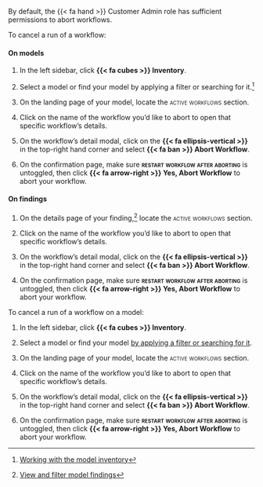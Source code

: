 :::: {.content-visible unless-format="revealjs"}
::: {.callout}
By default, the [{{< fa hand >}} Customer Admin]{.bubble} role has sufficient permissions to abort workflows.
:::

To cancel a run of a workflow:

::: {.panel-tabset}

#### On models

1. In the left sidebar, click **{{< fa cubes >}} Inventory**.

1. Select a model or find your model by applying a filter or searching for it.^[[Working with the model inventory](/guide/model-inventory/working-with-model-inventory.qmd#search-filter-and-sort-models)]

1. On the landing page of your model, locate the [active workflows]{.smallcaps} section.

1. Click on the name of the workflow you'd like to abort to open that specific workflow's details.

1. On the workflow's detail modal, click on the **{{< fa ellipsis-vertical >}}** in the top-right hand corner and select **{{< fa ban >}} Abort Workflow**.

1. On the confirmation page, make sure **[restart workflow after aborting]{.smallcaps}** is untoggled, then click **{{< fa arrow-right >}} Yes, Abort Workflow** to abort your workflow.

#### On findings

1. On the details page of your finding,^[[View and filter model findings](/guide/model-validation/view-filter-model-findings.qmdl#view-model-findings)] locate the [active workflows]{.smallcaps} section.

1. Click on the name of the workflow you'd like to abort to open that specific workflow's details.

1. On the workflow's detail modal, click on the **{{< fa ellipsis-vertical >}}** in the top-right hand corner and select **{{< fa ban >}} Abort Workflow**.

1. On the confirmation page, make sure **[restart workflow after aborting]{.smallcaps}** is untoggled, then click **{{< fa arrow-right >}} Yes, Abort Workflow** to abort your workflow.


:::


::::


:::: {.content-hidden unless-format="revealjs"}
To cancel a run of a workflow on a model:

1. In the left sidebar, click **{{< fa cubes >}} Inventory**.

1. Select a model or find your model [by applying a filter or searching for it](/guide/model-inventory/working-with-model-inventory.qmd#search-filter-and-sort-models){target="_blank"}.

1. On the landing page of your model, locate the [active workflows]{.smallcaps} section.

1. Click on the name of the workflow you'd like to abort to open that specific workflow's details.

1. On the workflow's detail modal, click on the **{{< fa ellipsis-vertical >}}** in the top-right hand corner and select **{{< fa ban >}} Abort Workflow**.

1. On the confirmation page, make sure **[restart workflow after aborting]{.smallcaps}** is untoggled, then click **{{< fa arrow-right >}} Yes, Abort Workflow** to abort your workflow.


::::